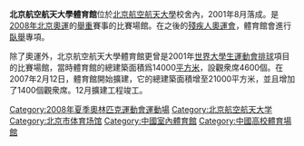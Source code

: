 {{Coord|39.9850205|116.3486048|type:landmark_region:CN-11_source:GoogleMaps|display=title}}
{{noteTA
|1=zh-hans:项目; zh-hant:專項;
}}
'''北京航空航天大學體育館'''位於[[北京航空航天大學|北京航空航天大學]]校舍內，2001年8月落成。是[[2008年夏季奧林匹克運動會|2008年北京奧運]]的[[2008年夏季奧林匹克運動會舉重比賽|舉重]]賽事的比賽場館。在之後的[[2008年夏季殘奧會|殘疾人奧運會]]，體育館會進行[[臥舉|臥舉]]專項。

除了奧運外，北京航空航天大學體育館更曾是2001年[[世界大學生運動會|世界大學生運動會]][[排球|排球]]項目的比賽場館，當時體育館的總建築面積爲14000[[平方米|平方米]]，設觀衆席4600個。在2007年2月12日，體育館開始擴建，它的總建築面積增至21000平方米，並且增加了1400個觀衆席。12月擴建工程竣工。

{{2008年夏季奧林匹克運動會比賽場館}}

[[Category:2008年夏季奧林匹克運動會運動場|Category:2008年夏季奧林匹克運動會運動場]]
[[Category:北京航空航天大学|Category:北京航空航天大学]]
[[Category:北京市体育场馆|Category:北京市体育场馆]]
[[Category:中國室內體育館|Category:中國室內體育館]]
[[Category:中國高校體育場館|Category:中國高校體育場館]]
